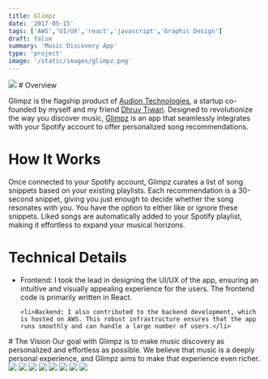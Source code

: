 ```yaml
---
title: Glimpz
date: '2017-05-15'
tags: ['AWS','UI/UX','react','javascript','Graphic Design']
draft: false
summary: 'Music Discovery App'
type: 'project'
image: '/static/images/glimpz.png'
---
```


<img src="/static/images/project/glimpz/glimpz.png" className="w-full " />
# Overview

Glimpz is the flagship product of [Audion Technologies](https://audiontec.com/), a startup co-founded by myself and my friend [Dhruv Tiwari](https://www.linkedin.com/in/dhruvtiwari7). Designed to revolutionize the way you discover music, [Glimpz](https://glimpz-it.com/dashboard/home) is an app that seamlessly integrates with your Spotify account to offer personalized song recommendations.

# How It Works
Once connected to your Spotify account, Glimpz curates a list of song snippets based on your existing playlists. Each recommendation is a 30-second snippet, giving you just enough to decide whether the song resonates with you. You have the option to either like or ignore these snippets. Liked songs are automatically added to your Spotify playlist, making it effortless to expand your musical horizons.

# Technical Details
<ul>
    <li>Frontend: I took the lead in designing the UI/UX of the app, ensuring an intuitive and visually appealing experience for the users. The frontend code is primarily written in React.</li>

    <li>Backend: I also contributed to the backend development, which is hosted on AWS. This robust infrastructure ensures that the app runs smoothly and can handle a large number of users.</li>
</ul>
# The Vision
Our goal with Glimpz is to make music discovery as personalized and effortless as possible. We believe that music is a deeply personal experience, and Glimpz aims to make that experience even richer.

<div className="flex flex-wrap justify-around">
  <img
    src="/static/images/project/spyro/spyro-1.JPG"
    className="m-2 w-full sm:w-1/2 md:w-1/3 lg:w-47_5"
  />
  <img
    src="/static/images/project/spyro/spyro-2.JPG"
    className="m-2 w-full sm:w-1/2 md:w-1/3 lg:w-47_5"
  />
  <img
    src="/static/images/project/spyro/spyro-3.JPG"
    className="m-2 w-full sm:w-1/2 md:w-1/3 lg:w-47_5"
  />
  <img
    src="/static/images/project/spyro/spyro-4.JPG"
    className="m-2 w-full sm:w-1/2 md:w-1/3 lg:w-47_5"
  />
  <img
    src="/static/images/project/spyro/spyro-5.JPG"
    className="m-2 w-full sm:w-1/2 md:w-1/3 lg:w-47_5"
  />
  <img
    src="/static/images/project/spyro/spyro-6.JPG"
    className="m-2 w-full sm:w-1/2 md:w-1/3 lg:w-47_5"
  />
  <img
    src="/static/images/project/spyro/spyro-7.JPG"
    className="m-2 w-full sm:w-1/2 md:w-1/3 lg:w-47_5"
  />
  <img
    src="/static/images/project/spyro/spyro-8.JPG"
    className="m-2 w-full sm:w-1/2 md:w-1/3 lg:w-47_5"
  />
</div>
